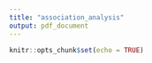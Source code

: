 ```yaml
---
title: "association_analysis"
output: pdf_document
---
```


```r
knitr::opts_chunk$set(echo = TRUE)
```
